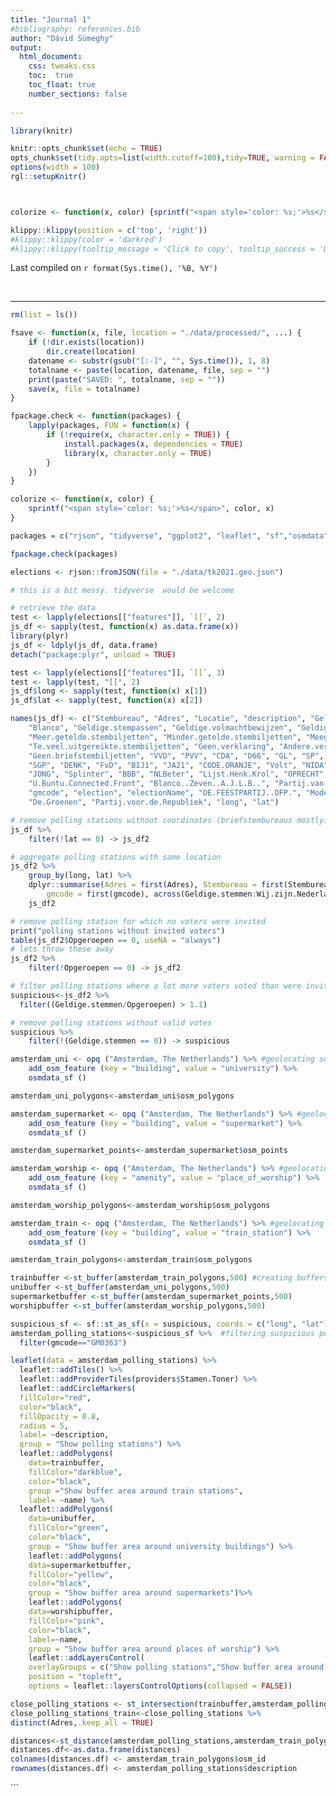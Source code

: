 ```yaml
---
title: "Journal 1"
#bibliography: references.bib
author: "Dávid Sümeghy"
output: 
  html_document:
    css: tweaks.css
    toc:  true
    toc_float: true
    number_sections: false
 
---
```


```r
library(knitr)

knitr::opts_chunk$set(echo = TRUE)
opts_chunk$set(tidy.opts=list(width.cutoff=100),tidy=TRUE, warning = FALSE, message = FALSE,comment = "#>", cache=TRUE, class.source=c("test"), class.output=c("test2"))
options(width = 100)
rgl::setupKnitr()



colorize <- function(x, color) {sprintf("<span style='color: %s;'>%s</span>", color, x) }
```

```r
klippy::klippy(position = c('top', 'right'))
#klippy::klippy(color = 'darkred')
#klippy::klippy(tooltip_message = 'Click to copy', tooltip_success = 'Done')
```

Last compiled on `r format(Sys.time(), '%B, %Y')`

<br>

----
```r
rm(list = ls())
```

```r
fsave <- function(x, file, location = "./data/processed/", ...) {
    if (!dir.exists(location))
        dir.create(location)
    datename <- substr(gsub("[:-]", "", Sys.time()), 1, 8)
    totalname <- paste(location, datename, file, sep = "")
    print(paste("SAVED: ", totalname, sep = ""))
    save(x, file = totalname)
}

fpackage.check <- function(packages) {
    lapply(packages, FUN = function(x) {
        if (!require(x, character.only = TRUE)) {
            install.packages(x, dependencies = TRUE)
            library(x, character.only = TRUE)
        }
    })
}

colorize <- function(x, color) {
    sprintf("<span style='color: %s;'>%s</span>", color, x)
}
```

```r
packages = c("rjson", "tidyverse", "ggplot2", "leaflet", "sf","osmdata","tidyverse")

fpackage.check(packages)
```

```r
elections <- rjson::fromJSON(file = "./data/tk2021.geo.json")
```

```r
# this is a bit messy. tidyverse  would be welcome

# retrieve the data
test <- lapply(elections[["features"]], `[[`, 2)
js_df <- sapply(test, function(x) as.data.frame(x))
library(plyr)
js_df <- ldply(js_df, data.frame)
detach("package:plyr", unload = TRUE)
```

```r
test <- lapply(elections[["features"]], `[[`, 3)
test <- lapply(test, "[[", 2)
js_df$long <- sapply(test, function(x) x[1])
js_df$lat <- sapply(test, function(x) x[2])
```

```r
names(js_df) <- c("Stembureau", "Adres", "Locatie", "description", "Geldige.stemmen", "Opgeroepen", "Ongeldig",
    "Blanco", "Geldige.stempassen", "Geldige.volmachtbewijzen", "Geldige.kiezerspassen", "Toegelaten.kiezers",
    "Meer.getelde.stembiljetten", "Minder.getelde.stembiljetten", "Meegenomen.stembiljetten", "Te.weinig.uitgereikte.stembiljetten",
    "Te.veel.uitgereikte.stembiljetten", "Geen.verklaring", "Andere.verklaring", "Te.veel.briefstembiljetten",
    "Geen.briefstembiljetten", "VVD", "PVV", "CDA", "D66", "GL", "SP", "PvdA", "CU", "PvdD", "PLUS50",
    "SGP", "DENK", "FvD", "BIJ1", "JA21", "CODE.ORANJE", "Volt", "NIDA", "Piratenpartij", "LP..Libertaire.Partij.",
    "JONG", "Splinter", "BBB", "NLBeter", "Lijst.Henk.Krol", "OPRECHT", "JEZUS.LEEFT", "Trots.op.Nederland..TROTS.",
    "U.Buntu.Connected.Front", "Blanco..Zeven..A.J.L.B..", "Partij.van.de.Eenheid", "Wij.zijn.Nederland",
    "gmcode", "election", "electionName", "DE.FEESTPARTIJ..DFP.", "Modern.Nederland", "Vrij.en.Sociaal.Nederland",
    "De.Groenen", "Partij.voor.de.Republiek", "long", "lat")
```

```r
# remove polling stations without coordinates (briefstembureaus mostly)
js_df %>%
    filter(!lat == 0) -> js_df2

# aggregate polling stations with same location
js_df2 %>%
    group_by(long, lat) %>%
    dplyr::summarise(Adres = first(Adres), Stembureau = first(Stembureau), description = first(description),
        gmcode = first(gmcode), across(Geldige.stemmen:Wij.zijn.Nederland, ~sum(.x, na.rm = TRUE))) ->
    js_df2

# remove polling station for which no voters were invited
print("polling stations without invited voters")
table(js_df2$Opgeroepen == 0, useNA = "always")
# lets throw these away
js_df2 %>%
    filter(!Opgeroepen == 0) -> js_df2

# filter polling stations where a lot more voters voted than were invited
suspicious<-js_df2 %>% 
  filter((Geldige.stemmen/Opgeroepen) > 1.1)

# remove polling stations without valid votes
suspicious %>%
    filter(!(Geldige.stemmen == 0)) -> suspicious
```

```r
amsterdam_uni <- opq ("Amsterdam, The Netherlands") %>% #geolocating supermarkets in Amsterdam
    add_osm_feature (key = "building", value = "university") %>%
    osmdata_sf ()

amsterdam_uni_polygons<-amsterdam_uni$osm_polygons 
```

```r
amsterdam_supermarket <- opq ("Amsterdam, The Netherlands") %>% #geolocating supermarkets in Amsterdam
    add_osm_feature (key = "building", value = "supermarket") %>%
    osmdata_sf ()

amsterdam_supermarket_points<-amsterdam_supermarket$osm_points 
```

```r
amsterdam_worship <- opq ("Amsterdam, The Netherlands") %>% #geolocating places of worship in Amsterdam
    add_osm_feature (key = "amenity", value = "place_of_worship") %>%
    osmdata_sf ()

amsterdam_worship_polygons<-amsterdam_worship$osm_polygons
```


```r
amsterdam_train <- opq ("Amsterdam, The Netherlands") %>% #geolocating train stations in Amsterdam
    add_osm_feature (key = "building", value = "train_station") %>%
    osmdata_sf ()

amsterdam_train_polygons<-amsterdam_train$osm_polygons 
```

```r
trainbuffer <-st_buffer(amsterdam_train_polygons,500) #creating buffers(500m)
unibuffer <-st_buffer(amsterdam_uni_polygons,500)
supermarketbuffer <-st_buffer(amsterdam_supermarket_points,500) 
worshipbuffer <-st_buffer(amsterdam_worship_polygons,500)

```

```r
suspicious_sf <- sf::st_as_sf(x = suspicious, coords = c("long", "lat"), crs =st_crs(amsterdam_train_polygons)) #matching projection
amsterdam_polling_stations<-suspicious_sf %>%  #filtering suspicious pollig stations Amsterdam
  filter(gmcode=="GM0363")
```

```r
leaflet(data = amsterdam_polling_stations) %>%
  leaflet::addTiles() %>% 
  leaflet::addProviderTiles(providers$Stamen.Toner) %>% 
  leaflet::addCircleMarkers(
  fillColor="red",
  color="black",
  fillOpacity = 0.8,
  radius = 5,
  label= ~description,
  group = "Show polling stations") %>% 
  leaflet::addPolygons(
    data=trainbuffer,
    fillColor="darkblue",
    color="black",
    group ="Show buffer area around train stations",
    label= ~name) %>% 
  leaflet::addPolygons(
    data=unibuffer,
    fillColor="green",
    color="black",
    group = "Show buffer area around university buildings") %>% 
    leaflet::addPolygons(
    data=supermarketbuffer,
    fillColor="yellow",
    color="black",
    group = "Show buffer area around supermarkets")%>% 
    leaflet::addPolygons(
    data=worshipbuffer,
    fillColor="pink",
    color="black",
    label=~name,
    group = "Show buffer area around places of worship") %>% 
    leaflet::addLayersControl(
    overlayGroups = c("Show polling stations","Show buffer area around train stations","Show buffer area around university buildings","Show buffer area around supermarkets","Show buffer area around places of worship"), 
    position = "topleft",
    options = leaflet::layersControlOptions(collapsed = FALSE))
```

```r
close_polling_stations <- st_intersection(trainbuffer,amsterdam_polling_stations) #finding polling stations inside the buffer areas around train stations
close_polling_stations_train<-close_polling_stations %>% 
distinct(Adres,.keep_all = TRUE)
```

```r
distances<-st_distance(amsterdam_polling_stations,amsterdam_train_polygons) #distance matrix
distances.df<-as.data.frame(distances)
colnames(distances.df) <- amsterdam_train_polygons$osm_id
rownames(distances.df) <- amsterdam_polling_stations$description
```


```


